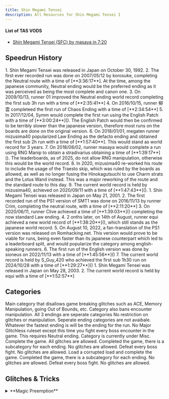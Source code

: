 ```yaml
---
title: Shin Megami Tensei
description: All Resources for Shin Megami Tensei I
---
```



<DocsHero 
    content="Shin Megami Tensei I is the first entry in the Shin Megami Tensei series."
    srcUrl={cover}
    alt="Shin Megami Tensei Cover"
/>

#### List of TAS VODS
- [Shin Megami Tensei (SFC) by masaya in 7:20](https://www.youtube.com/watch?v=PKyXJkBsJaw&feature=youtu.be)

<LinkCard title="Leaderboards" href="https://www.speedrun.com/smt1" description="See all the submitted runs on Speedrun.com"/>

## Speedrun History

<Tabs>
    <TabItem label="SNES">
        <Steps>
            1. Shin Megami Tensei was released in Japan on October 30, 1992.
            2. The first ever recorded run was done on 2007/05/12 by korosuke, completing the Neutral route with a time of [**3:36:17**]. At the time, among the japanese community, Neutral ending would be the preferred ending as it was perceived as being the most complete and canon one.
            3. On 2009/10/13, runner 01 improved the Neutral ending world record completing the first sub 3h run with a time of [**2:35:41**]
            4. On 2016/10/15, runner 柳雲 completeed the first run of Chaos Ending with a time of [**2:34:54**]
            5. In 2017/12/04, Symm would complete the first run using the English Patch with a time of [**3:00:24**](). The English Patch would then be confirmed to be terribly slower than the japanese version, therefore most runs on the boards are done on the original version.
            6. On 2018/01/01, megaten runner mizusima40 popularized Law Ending as the defacto ending and obtained the first sub 2h run with a time of [**1:57:40**]. This would stand as world record for 3 years.
            7. On 2018/08/02, runner masaya would complete a run using RNG Manip to obtain a stradivarius obtaining a time of [**1:39:17**](). The leaderboards, as of 2025, do not allow RNG manipulation, otherwise this would be the world record.
            8. In 2020, mizusima40 re-worked his route to include the usage of the Traesto skip, which was ruled by the boards as allowed, as well as no longer fusing the Hinokagutsuchi to use Charm strats and the Lotus Wand instead. This was a major reworking of the route and the standard route to this day.
            9. The current world record is held by mizusima40, achieved on 2020/09/11 with a time of [**1:47:43**]().
        </Steps>
    </TabItem>
    <TabItem label="PS1">
        <Steps>
        1. Shin Megami Tensei was released in Japan on May 21, 2001.
        2. The first recorded run of the PS1 version of SMT1 was done on 2016/11/13 by runner Crim, completing the neutral route, with a time of [**2:11:20**]
        3. On 2020/06/11, runner Clive achieved a time of [**1:39:03**]() completing the now standard Law ending.
        4. 2 onths later, on 14th of August, runner equi achieved a new world record of [**1:38:20**](), which still stands as the japanese world record.
        5. On August 10, 2022, a fan-translation of the PS1 version was released on Romhacking.net. This version would prove to be viable for runs, being even faster than its japanese counterpart which led to a leaderboard split, and would popularize the category among english-speaking runners.
        6. The first run of the English version was done by sioneus on 2022/11/13 with a time of [**1:45:56**]()
        7. The current world record is held by S_Guy_420 who achieved the first sub 1h30 run on 2024/10/28 with a time of [**1:29:27**]()
        </Steps>
    </TabItem>
    <TabItem label="GBA">
        <Steps>
        1. Shin Megami Tensei was released in Japan on May 28, 2003.
        2. The current world record is held by equi with a time of [**1:52:57**]
        </Steps>
    </TabItem>
</Tabs>


## Categories

<Tabs>
    <TabItem label="SNES">
        <CardGrid>
            <Card title="No Major Glitches">Main category that disallows game breaking glitches such as ACE, Memory Manipulation, going Out of Bounds, etc. Category also bans encounter manipulation. All 3 endings are seperate categories</Card>
            <Card title="Any%">No restriction on glitches or manipulation. Seperate ending categories are not avaibale. Whatever the fastest ending is will be the ending for the run.</Card>
            <Card title="All Bosses">No Major Glitchless ruleset except this time you fight every boss encounter in the game. This requires Neutral ending. Category is currently under Misc.</Card>
        </CardGrid>
    </TabItem>
    <TabItem label="PS1">
        <CardGrid>
            <Card title="Any%">Complete the game. All glitches are allowed.</Card>
            <Card title="Glitchless">Completed the game, there is a subcategory for each ending. No glitches are allowed.</Card>
            <Card title="All Bosses">Defeat every boss fight. No glitches are allowed.</Card>
        </CardGrid>
    </TabItem>
    <TabItem label="GBA">
        <CardGrid>
            <Card title="Corrupted Load">Load a corrupted load and complete the game.</Card>
            <Card title="Glitchless">Completed the game, there is a subcategory for each ending. No glitches are allowed.</Card>
            <Card title="All Bosses">Defeat every boss fight. No glitches are allowed.</Card>
        </CardGrid>
    </TabItem>
</Tabs>

## Glitches & Tricks

<Tabs>
    <TabItem label="SNES">
        <details>
        <summary>**Magic Preemption**</summary>

        Due to a bug in the code, magic will always be the first thing that happens in a turn over anything else regardless of speed values. This is triggered by making sure Magic is the last action you select that isnt attack or defend.
        You can disable this by opening and closing the item menu with the last party member. This is very useful in making sure spells like zio/bufu are the first to come out versus enemies with powerful non-magic attacks. 
        </details>

        <details>
        <summary>**Traesto Sequence Breaking**</summary>

        When leaving the Ginza Underpass (Going to Ikebukuro) if you re-enter before the Yami event triggers, you can cast Traesto which will teleport you out and allow you to bypass the event trigger entirely.  
        </details>

        <details>
        <summary>**Sell Glitch**</summary>

        Hold the B button when entering the sell menu. Press A while still holding B and you will behind selling an Attack Knife (Even if you don't have one).
        You can do this as many times as you want. This also works in the buy menu and depending on the shop, you will be able to purchase a wide variety of items.
        </details>
    </TabItem>
    <TabItem label="PS1">
        <details>
        <summary>**Equiment Glitch**</summary>
        By pressing a direction and confirm on the same frame in the equip menu, you can equip items in the wong equipment slot. Some variations of this will crash the game so be careful. 
        One speedrunning application of this is equiping a sword as your bullets to create a powerful gun weapon. However, the most broken thing you can do with this glitch is equiping bullets to your boot slot. 
        If the bullets have Ignore compatiblity (Nerve Bullets, Charm Bullets, etc) you will avoid all incoming damaging making you indestructable. You are still able to take instant kill attacks and energy drain attacks though
        </details>

        <details>
        <summary>**Shop Glitch**</summary>
        This is performed the same way as the equipment glitch. As long as you have the money for the item initially: Select 01x of the item then time confirm and down o nthe same frame. The game want you to buy 0 of the item.
        Make sure you say yes to equip it immidately however the item is lost. This is essentially an infinite money glitch.
        </details>
    </TabItem>
</Tabs>

## Notes
- [SFC Any% Notes](https://docs.google.com/document/d/1okJDob0Y8oxvGBN-h_pZFzsghVxcKXBdwnRLbG2kTqI/edit?usp=sharing) by Symm
- [SFC Any% Video Guide](https://youtu.be/pwNJS4_cOj8) by sioneus
- [SFC NMG Law Ending](https://sioneus.me/notes/smt1) by sioneus
- [SFC NMG Chaos Ending](https://drive.google.com/file/d/1xaYVgcIIuaIsuSBGfqF9vZReU55w5Cql/view?usp=sharing) by sioneus
- [SFC NMG Neutral Ending](https://drive.google.com/file/d/1x8SZWog_do8EgtLreqLkyy2JAXdZ8dYl/view?usp=sharing) by sioneus
- [SFC All Bosses](https://docs.google.com/document/d/12wXTYPmQzJWpXTDJKBBXfOOnOUafkcmKOIQOzQ0GCvQ/edit) by Xano

- [PSX Glitchless Law Ending](https://sioneus.me/notes/smt1psx) by sioneus
- [PSX All Bosses](https://sioneus.me/notes/smt1psxbosses) by sioneus
- [PSX Any%](https://sioneus.me/notes/smt1psxany) by sioneus

- [GBA Glitchless Law Ending](https://sioneus.me/notes/smt1gbal) by sioneus

## Resources
- [SFC atwiki](https://w.atwiki.jp/shinmegamitensei1/pages/290.html)
- [Fusion calculator](https://ore-game.com/dds1/verify/unite-rule-2/)
- [Masaya's research lab](https://smtlab.web.fc2.com/index.html)
- [PS1 atwiki](https://w.atwiki.jp/shinmegamitensei1/pages/494.html)
- [GBA atwiki](https://w.atwiki.jp/shinmegamitensei1/pages/282.html)